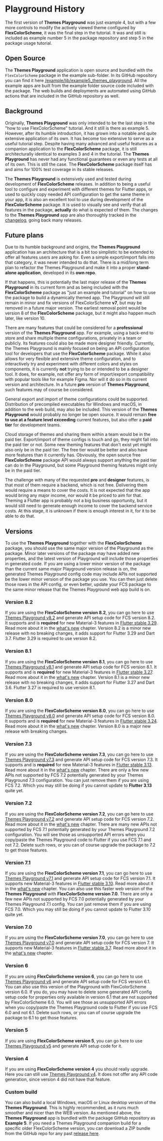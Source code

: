 # Playground History

The first version of **Themes Playground** was just example 4, but with a few more controls to modify the actively viewed theme configured by **FlexColorScheme**, it was the final step in the tutorial. It was and still is included as example number 5 in the package repository and step 5 in the package usage tutorial.

## Open Source

The **Themes Playground** application is open source and bundled with the `FlexColorScheme` package in the example sub-folder. In its GitHub repository you can find it here [/example/lib/example5_themes_playground](https://github.com/rydmike/flex_color_scheme/tree/master/example/lib/example5_themes_playground). 
All the example apps are built from the example folder source code included with the package. The web builds and deployments are automated using GitHub actions that are included in the GitHub repository as well.

## Background

Originally, **Themes Playground** was only intended to be the last step in the "how to use FlexColorScheme" tutorial. And it still is there as example 5. However, after its humble introduction, it has grown into a notable and quite extensive application of its own. It has become too extensive to serve as a useful tutorial step. Despite having many advanced and useful features as a companion application to the **FlexColorScheme** package, it is still architecturally identical to examples 3 and 4 in the tutorial. The **Themes Playground** has never had any functional guarantees or even any tests at all of its own. This is still the case. The **FlexColorScheme** package itself has and aims for 100% test coverage in its stable releases.

The **Themes Playground** is extensively used and tested during development of **FlexColorScheme** releases. In addition to being a useful tool to configure and experiment with different themes for Flutter apps, or used to quickly copy needed API configuration to get the same theme in your app, it is also an excellent tool to use during development of the **FlexColorScheme** package. It is used to visually see and verify that all features in the package, **actually** do what is expected of them. The changes to the **Themes Playground** app are also thoroughly tracked in the [changelog](https://pub.dev/packages/flex_color_scheme/changelog), going back many releases.

## Future plans

Due to its humble background and origins, the **Themes Playground** application has an architecture that is a bit too simplistic to be extended to offer all features users are asking for. Even a simple export/import falls into that category, it was never intended to do that. There is a mid/long term plan to refactor the Themes Playground and make it into a proper **stand-alone application**, developed in its **own repo**.

If that happens, this is potentially the last major release of the **Themes Playground** in its current form and as being included with the **FlexColorScheme** package as "just an example and tutorial" on how to use the package to build a dynamically themed app. The Playground will still remain in minor and fix versions of FlexColorScheme **v7**, but may be removed in a future major version. The earliest removal point would be version 8 of the **FlexColorScheme** package, but it might also happen much later, like version 10.

There are many features that could be considered for a **professional** version of the **Themes Playground** app. For example, using a back-end to store and share multiple theme configurations, privately in a team or publicly. Its features could also be made more designer friendly. Currently, the Themes Playground is mainly focused on being an API configuration tool for developers that use the **FlexColorScheme** package. While it also allows for very flexible and extensive theme configuration, and to interactively try and experiment with different colors and styles on components, it is currently **not** trying to be or intended to be a designer tool. It does, for example, not offer any form of import/export compatibility with popular tools like for example Figma. Nor will it do so in its current version and architecture. In a future **pro** version of **Themes Playground**, such features may of course be considered.

General export and import of theme configurations could be supported. Distribution of precompiled executables for Windows and macOS, in addition to the web build, may also be included. This version of the **Themes Playground** would probably no longer be open source. It would remain **free to use at a feature level exceeding** current features, but also offer a **paid tier** for development teams. 

Cloud storage of themes and sharing them within a team would be in the paid tier. Export/import of theme configs is touch and go, they might fall into the paid tier or not. Some new theming features that don't exist yet might also only be in the paid tier. The free tier would be better and also have more features than it currently has. Obviously, the open source free **FlexColorScheme** package API would always support anything the paid tier can do in the Playground, but some Playground theming features might only be in the paid tier.

The challenge with many of the requested **pro** and **designer** features, is that most of them require a backend, which is not free. Delivering them would require a means to cover the costs. It is not expected that the app would bring any major income, nor would it be priced to aim for that. Theming a Flutter app is probably not a big business opportunity, but it would still need to generate enough income to cover the backend service costs. At this stage, it is unknown if there is enough interest in it, for it to be able to do that.

## Versions

To use the **Themes Playground** together with the **FlexColorScheme** package, you should use the same major version of the Playground as the package. Minor later versions of the package may have added new properties, and the latest version of Playground will include those properties in generated code. If you are using a lower minor version of the package than the current same major Playground version release is on, the generated Themes Playground config code may include APIs not supported be the lower minor version of the package you use. You can then just delete those rows in the API config, or even better, update your FCS package to the same minor release that the Themes Playground web app build is on.

### Version 8.2
If you are using the **FlexColorScheme version 8.2**, you can go here to use [Themes Playground v8.2](https://rydmike.com/flexcolorscheme/themesplayground-latest) and generate API setup code for FCS version 8.2. It supports and is **required** for new Material-3 features in [Flutter stable 3.29](https://medium.com/flutter/whats-new-in-flutter-3-29-f90c380c2317). Read more about it in the [what's new](/whats_new) chapter. Version 8.2 is a minor new release with no breaking changes, it adds support for Flutter 3.29 and Dart 3.7. Flutter 3.29 is required to use version 8.2.

### Version 8.1
If you are using the **FlexColorScheme version 8.1**, you can go here to use [Themes Playground v8.1](https://rydmike.com/flexcolorscheme/themesplayground-v8-1) and generate API setup code for FCS version 8.1. It supports and is **required** for new Material-3 features in [Flutter stable 3.27](https://medium.com/flutter/whats-new-in-flutter-3-27-28341129570c). Read more about it in the [what's new](/whats_new) chapter. Version 8.1 is a minor new release with no breaking changes, it adds support for Flutter 3.27 and Dart 3.6. Flutter 3.27 is required to use version 8.1.

### Version 8.0
If you are using the **FlexColorScheme version 8.0**, you can go here to use [Themes Playground v8.0](https://rydmike.com/flexcolorscheme/themesplayground-v8-0) and generate API setup code for FCS version 8.0. It supports and is **required** for new Material-3 features in [Flutter stable 3.24](https://medium.com/flutter/whats-new-in-flutter-3-24-6c040f87d1e4). Read more about it in the [what's new](/whats_new) chapter. Version 8.0 is a major new release with breaking changes.

### Version 7.3
If you are using the **FlexColorScheme version 7.3**, you can go here to use [Themes Playground v7.3](https://rydmike.com/flexcolorscheme/themesplayground-v7-3) and generate API setup code for FCS version 7.3. It supports and is **required** for new Material-3 features in [Flutter stable 3.13](https://medium.com/flutter/whats-new-in-flutter-3-13-479d9b11df4d). Read more about it in the [what's new](/whats_new) chapter. There are only a few new APIs not supported by FCS 7.2 potentially generated by your Themes Playground 7.3 configuration. You can just remove them if you are using FCS 7.2. Which you may still be doing if you cannot update to **Flutter 3.13** quite yet.

### Version 7.2
If you are using the **FlexColorScheme version 7.2**, you can go here to use [Themes Playground v7.2](https://rydmike.com/flexcolorscheme/themesplayground-v7-2) and generate API setup code for FCS version 7.2. Read more about it in the [what's new](/whats_new) chapter. There are many new APIs not supported by FCS 7.1 potentially generated by your Themes Playground 7.2 configuration. You will see those as unsupported API errors when you copy/paste the Themes Playground code to Flutter if you use FCS 7.1 and not 7.2. Delete such rows, or you can of course upgrade the package to 7.2 to get those features.

### Version 7.1
If you are using the **FlexColorScheme version 7.1**, you can go here to use [Themes Playground v7.1](https://rydmike.com/flexcolorscheme/themesplayground-v7-1) and generate API setup code for FCS version 7.1. It supports new Material-3 features in [Flutter stable 3.10](https://medium.com/flutter/whats-new-in-flutter-3-10-b21db2c38c73). Read more about it in the [what's new](/whats_new) chapter. You can also use this faster web version of the **Themes Playground** with **FlexColorScheme version 7.0**. There are only a few new APIs not supported by FCS 7.0 potentially generated by your Themes Playground 7.1 config. You can just remove them if you are using FCS 7.0. Which you may still be doing if you cannot update to Flutter 3.10 quite yet.

### Version 7.0
If you are using the **FlexColorScheme version 7.0**, you can go here to use [Themes Playground v7.0](https://rydmike.com/flexcolorscheme/themesplayground-v7) and generate API setup code for FCS version 7. It supports new Material-3 features in [Flutter stable 3.7](https://medium.com/flutter/whats-new-in-flutter-3-7-38cbea71133c). Read more about it in the [what's new](/whats_new) chapter.

### Version 6
If you are using **FlexColorScheme version 6**, you can go here to use [Themes Playground v6](https://rydmike.com/flexcolorscheme/themesplayground-v6) and generate API setup code for FCS version 6.1. You can also use this version of the Playground with FlexColorScheme version 6.0. If you do, you may have to delete some generated API config setup code for properties only available in version 6.1 that are not supported by FlexColorScheme 6.0. You will see those as unsupported API errors when you copy/paste the Themes Playground code to Flutter if you use FCS 6.0 and not 6.1. Delete such rows, or you can of course upgrade the package to 6.1 to get those features.

### Version 5
If you are using **FlexColorScheme version 5**, you can go here to use [Themes Playground v5](https://rydmike.com/flexcolorscheme/themesplayground-v5) and generate API setup code for it.

### Version 4
If you are using **FlexColorScheme version 4** you should really upgrade. Here you can still use [Themes Playground v4](https://rydmike.com/flexcolorschemeV4Tut5). It does not offer any API code generation, since version 4 did not have that feature.

### Custom build
You can also build a local Windows, macOS or Linux desktop version of the **Themes Playground**. This is highly recommended, as it runs much smoother and nicer than the WEB version. As mentioned above, the **Themes Playground** app is bundled with the package GitHub repository as **Example 5**. If you need a Themes Playground companion build for a specific older FlexColorScheme version, you can download a ZIP bundle from the GitHub repo for any past [release here](https://github.com/rydmike/flex_color_scheme/releases).
